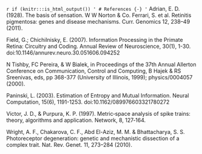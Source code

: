 `r if (knitr:::is_html_output()) '
# References {-}
'`
Adrian, E. D. (1928). The basis of sensation. W W Norton & Co.
Ferrari, S. et al. Retinitis pigmentosa: genes and disease mechanisms. Curr. Genomics 12, 238–49
(2011).

Field, G.; Chichilnisky, E. (2007). Information Processing in the Primate Retina: Circuitry and Coding. Annual Review of Neuroscience, 30(1), 1-30. doi:10.1146/annurev.neuro.30.051606.094252

N Tishby, FC Pereira, & W Bialek, in Proceedings of the 37th Annual Allerton Conference on Communication, Control and Computing, B Hajek & RS Sreenivas, eds, pp 368-377 (University of Illinois, 1999);  physics/0004057 (2000).

Paninski, L. (2003). Estimation of Entropy and Mutual Information. Neural Computation, 15(6), 1191-1253. doi:10.1162/089976603321780272

Victor, J. D., & Purpura, K. P. (1997). Metric‐space analysis of spike trains: theory, algorithms and
application. Network, 8, 127‐164. 

Wright, A. F., Chakarova, C. F., Abd El-Aziz, M. M. & Bhattacharya, S. S. Photoreceptor degeneration:
genetic and mechanistic dissection of a complex trait. Nat. Rev. Genet. 11, 273–284 (2010).

